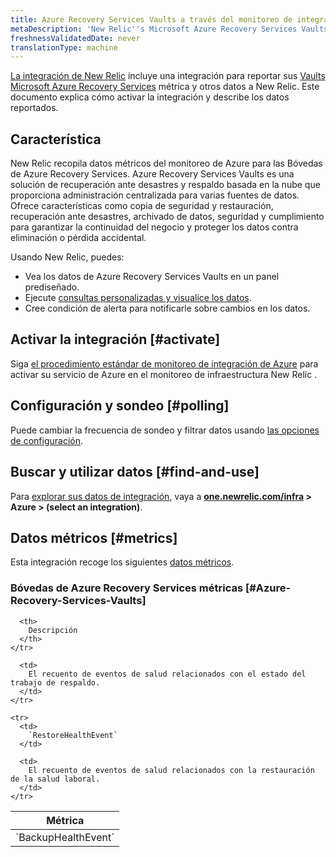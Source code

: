 ```yaml
---
title: Azure Recovery Services Vaults a través del monitoreo de integración de Azure
metaDescription: 'New Relic''s Microsoft Azure Recovery Services Vaults integration: what data it reports and how to enable it.'
freshnessValidatedDate: never
translationType: machine
---
```


[La integración de New Relic](/docs/infrastructure/integrations-getting-started/getting-started/introduction-infrastructure-integrations) incluye una integración para reportar sus [Vaults Microsoft Azure Recovery Services](https://learn.microsoft.com/en-us/azure/backup/backup-azure-recovery-services-vault-overview/) métrica y otros datos a New Relic. Este documento explica cómo activar la integración y describe los datos reportados.

## Característica

New Relic recopila datos métricos del monitoreo de Azure para las Bóvedas de Azure Recovery Services. Azure Recovery Services Vaults es una solución de recuperación ante desastres y respaldo basada en la nube que proporciona administración centralizada para varias fuentes de datos. Ofrece características como copia de seguridad y restauración, recuperación ante desastres, archivado de datos, seguridad y cumplimiento para garantizar la continuidad del negocio y proteger los datos contra eliminación o pérdida accidental.

Usando New Relic, puedes:

* Vea los datos de Azure Recovery Services Vaults en un panel prediseñado.
* Ejecute [consultas personalizadas y visualice los datos](/docs/infrastructure/integrations-getting-started/getting-started/use-integration-data-new-relic-insights).
* Cree condición de alerta para notificarle sobre cambios en los datos.

## Activar la integración [#activate]

Siga [el procedimiento estándar de monitoreo de integración de Azure](/docs/infrastructure/microsoft-azure-integrations/azure-integrations-list/azure-monitor) para activar su servicio de Azure en el monitoreo de infraestructura New Relic .

## Configuración y sondeo [#polling]

Puede cambiar la frecuencia de sondeo y filtrar datos usando [las opciones de configuración](/docs/infrastructure/microsoft-azure-integrations/azure-integrations-list/azure-monitor/#settings).

## Buscar y utilizar datos [#find-and-use]

Para [explorar sus datos de integración](/docs/infrastructure/integrations/find-use-infrastructure-integration-data), vaya a <DNT>**[one.newrelic.com/infra](https://one.newrelic.com/infra) > Azure > (select an integration)**</DNT>.

## Datos métricos [#metrics]

Esta integración recoge los siguientes [datos métricos](/docs/infrastructure/integrations-getting-started/getting-started/understand-integration-data-data-types#metric).

### Bóvedas de Azure Recovery Services métricas [#Azure-Recovery-Services-Vaults]

<table>
  <thead>
    <tr>
      <th style={{ width: "300px" }}>
        Métrica
      </th>

      <th>
        Descripción
      </th>
    </tr>
  </thead>

  <tbody>
    <tr>
      <td>
        `BackupHealthEvent`
      </td>

      <td>
        El recuento de eventos de salud relacionados con el estado del trabajo de respaldo.
      </td>
    </tr>

    <tr>
      <td>
        `RestoreHealthEvent`
      </td>

      <td>
        El recuento de eventos de salud relacionados con la restauración de la salud laboral.
      </td>
    </tr>
  </tbody>
</table>